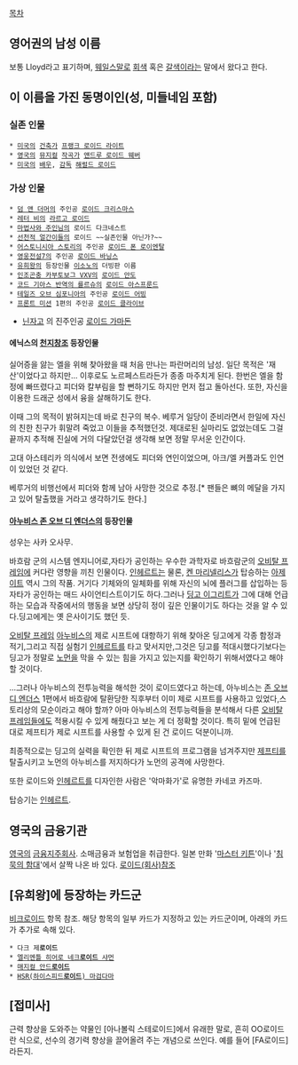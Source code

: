 [[목차]]
== 영어권의 남성 이름 ==
보통 Lloyd라고 표기하며, [[웨일스]]말로 [[회색]] 혹은 [[갈색]]이라는 말에서 왔다고 한다.

== 이 이름을 가진 동명이인(성, 미들네임 포함) ==
=== 실존 인물 ===
 * [[미국]]의 [[건축가]] [[프랭크 로이드 라이트]]
 * [[영국]]의 [[뮤지컬]] [[작곡가]] [[앤드루 로이드 웨버]]
 * [[미국]]의 [[배우]], [[감독]] [[해럴드 로이드]]

=== 가상 인물 ===
 * [[덤 앤 더머]]의 주인공 [[로이드 크리스마스]]
 * [[레터 비]]의 [[라르고 로이드]]
 * [[마법사와 주인님]]의 로이드 다크네스트
 * [[선천적 얼간이들]]의 로이드 ~~실존인물 아닌가?~~
 * [[어스토니시아 스토리]]의 주인공 [[로이드 폰 로이엔탈]]
 * [[영웅전설7]]의 주인공 [[로이드 바닝스]]
 * [[유희왕]]의 등장인물 [[이소노]]의 더빙판 이름
 * [[인조곤충 카부토보그 VXV]]의 [[로이드 안도]]
 * [[코드 기아스 반역의 를르슈]]의 [[로이드 아스프룬드]]
 * [[테일즈 오브 심포니아]]의 주인공 [[로이드 어빙]]
 * [[프론트 미션]] 1편의 주인공 [[로이드 클라이브]]
* [[닌자고]] 의 진주인공 [[로이드 가마돈]]

==== 에닉스의 [[천지창조]] 등장인물 ====
실어증을 앓는 엘을 위해 찾아왔을 때 처음 만나는 파란머리의 남성. 일단 목적은 '재산'이었다고 하지만...
이후로도 노르페스트라든가 종종 마주치게 된다. 한번은 엘을 함정에 빠뜨렸다고 피더와 칼부림을 할 뻔하기도 하지만 먼저 접고 돌아선다. 또한, 자신을 이용한 드래군 성에서 융을 살해하기도 한다. 

이때 그의 목적이 밝혀지는데 바로 친구의 복수. 베루거 일당이 준비라면서 한일에 자신의 친한 친구가 휘말려 죽었고 이들을 추적했던것. 제대로된 실마리도 없었는데도 그걸 끝까지 추적해 진실에 거의 다달았던걸 생각해 보면 정말 무서운 인간이다.

고대 아스테리카 의식에서 보면 전생에도 피더와 연인이었으며, 아크/엘 커플과도 인연이 있었던 것 같다. 

베루거의 비행선에서 피더와 함께 남아 사망한 것으로 추정.[* 팬들은 뼈의 메달을 가지고 있어 탈출했을 거라고 생각하기도 한다.]

====  [[아누비스 존 오브 디 엔더스]]의 등장인물 ====
성우는 사카 오사무.

바흐람 군의 시스템 엔지니어로,자타가 공인하는 우수한 과학자로 바흐람군의 [[오비탈 프레임]]에 커다란 영향을 끼친 인물이다. [[인헤르트]]는 물론, [[켄 마리넬리스]]가 탑승하는 [[아제이트]] 역시 그의 작품. 거기다 기체와의 일체화를 위해 자신의 뇌에 플러그를 삽입하는 등 자타가 공인하는 매드 사이언티스트이기도 하다.그러나 [[딩고 이그리트]]가 그에 대해 언급하는 모습과 작중에서의 행동을 보면 상당히 정이 깊은 인물이기도 하다는 것을 알 수 있다.딩고에게는 옛 은사이기도 했던 듯.

[[오비탈 프레임]] [[아누비스]]의 제로 시프트에 대항하기 위해 찾아온 딩고에게 각종 함정과 적기,그리고 직접 실험기 [[인헤르트]]를 타고 맞서지만,그것은 딩고를 적대시했다기보다는 딩고가 정말로 [[노먼]]을 막을 수 있는 힘을 가지고 있는지를 확인하기 위해서였다고 해야 할 것이다.

...그러나 아누비스의 전투능력을 해석한 것이 로이드였다고 하는데, 아누비스는 [[존 오브 디 엔더스]] 1편에서 바흐람에 탈환당한 직후부터 이미 제로 시프트를 사용하고 있었다,스토리상의 모순이라고 해야 할까? 아마 아누비스의 전투능력들을 분석해서 다른 [[오비탈 프레임]]들에도 적용시킬 수 있게 해줬다고 보는 게 더 정확할 것이다. 특히 밑에 언급된 대로 제프티가 제로 시프트를 사용할 수 있게 된 건 로이드 덕분이니까. 

최종적으로는 딩고의 실력을 확인한 뒤 제로 시프트의 프로그램을 넘겨주지만 [[제프티]]를 탈출시키고 노먼의 아누비스를 저지하다가 노먼의 공격에 사망한다.

또한 로이드와 [[인헤르트]]를 디자인한 사람은 '악마화가'로 유명한 카네코 카즈마.

탑승기는 [[인헤르트]].

== 영국의 금융기관 ==
[[영국]]의 [[금융지주회사]]. 소매금융과 보험업을 취급한다. 일본 만화 '[[마스터 키튼]]'이나 '[[침묵의 함대]]'에서 살짝 나온 바 있다. [[로이드(회사)]]참조

== [유희왕]에 등장하는 카드군 ==
[[비크로이드]] 항목 참조. 해당 항목의 일부 카드가 지정하고 있는 카드군이며, 아래의 카드가 추가로 속해 있다.
 * 다크 제'''로이드'''
 * [[엘리멘틀 히어로#3.13|엘리멘틀 히어로 네크'''로이드''' 샤먼]]
 * [[매지컬 안드로이드|매지컬 안드'''로이드''']]
 * [[HSR 마검 다마|HSR(하이스피드'''로이드''') 마검다마]]

== [접미사] ==
근력 향상을 도와주는 약물인 [아나볼릭 스테로이드]에서 유래한 말로, 흔히 OO로이드란 식으로, 선수의 경기력 향상을 끌어올려 주는 개념으로 쓰인다. 예를 들어 [FA로이드]라든지.
